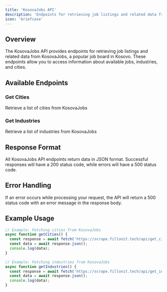 ```yaml
---
title: 'KosovaJobs API'
description: 'Endpoints for retrieving job listings and related data from KosovaJobs'
icon: 'briefcase'
---
```


## Overview

The KosovaJobs API provides endpoints for retrieving job listings and related data from KosovaJobs, a popular job board in Kosovo. These endpoints allow you to access information about available jobs, industries, and cities.

## Available Endpoints

### Get Cities

<Card title="Get Cities" icon="map-pin" href="/api-reference/kosovajobs/get-cities">
  Retrieve a list of cities from KosovaJobs
</Card>

### Get Industries

<Card title="Get Industries" icon="building" href="/api-reference/kosovajobs/get-industries">
  Retrieve a list of industries from KosovaJobs
</Card>

## Response Format

All KosovaJobs API endpoints return data in JSON format. Successful responses will have a 200 status code, while errors will have a 500 status code.

## Error Handling

If an error occurs while processing your request, the API will return a 500 status code with an error message in the response body.

## Example Usage

```javascript
// Example: Fetching cities from KosovaJobs
async function getCities() {
  const response = await fetch('https://scrape.fillonit.tech/api/get_cities/kosovajobs');
  const data = await response.json();
  console.log(data);
}

// Example: Fetching industries from KosovaJobs
async function getIndustries() {
  const response = await fetch('https://scrape.fillonit.tech/api/get_industries/kosovajobs');
  const data = await response.json();
  console.log(data);
}
```